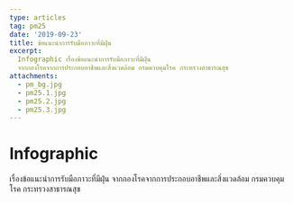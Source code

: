 ```yaml
---
type: articles
tag: pm25
date: '2019-09-23'
title: ข้อแนะนำการรับมือภาวะที่มีฝุ่น
excerpt: 
  Infographic เรื่องข้อแนะนำการรับมือภาวะที่มีฝุ่น
  จากกองโรคจากการประกอบอาชีพและสิ่งแวดล้อม กรมควบคุมโรค กระทรวงสาธารณสุข
attachments:
  - pm_bg.jpg
  - pm25.1.jpg
  - pm25.2.jpg
  - pm25.3.jpg
---
```




# Infographic

เรื่องข้อแนะนำการรับมือภาวะที่มีฝุ่น จากกองโรคจากการประกอบอาชีพและสิ่งแวดล้อม กรมควบคุมโรค กระทรวงสาธารณสุข

<GatsbyImage image={props.images[1].childImageSharp.gatsbyImageData} alt="pm25" />
<br/>
<GatsbyImage image={props.images[2].childImageSharp.gatsbyImageData} alt="pm25" />
<br/>
<GatsbyImage image={props.images[3].childImageSharp.gatsbyImageData} alt="pm25" />